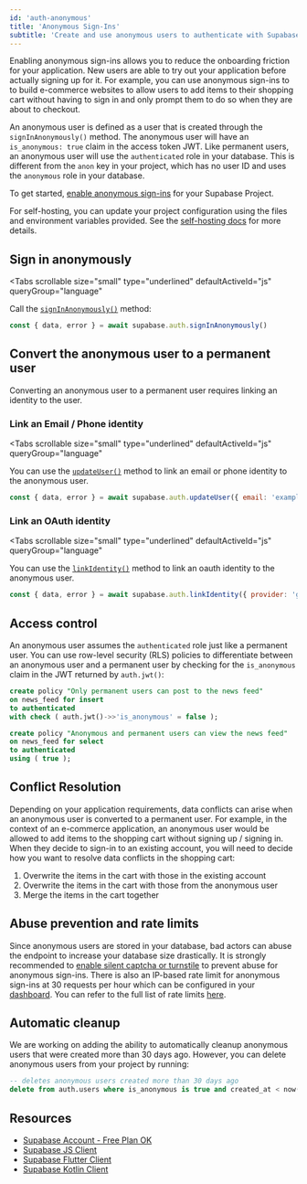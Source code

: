```yaml
---
id: 'auth-anonymous'
title: 'Anonymous Sign-Ins'
subtitle: 'Create and use anonymous users to authenticate with Supabase'
---
```


Enabling anonymous sign-ins allows you to reduce the onboarding friction for your application. New users are able to try out your application before actually signing up for it. For example, you can use anonymous sign-ins to to build e-commerce websites to allow users to add items to their shopping cart without having to sign in and only prompt them to do so when they are about to checkout.

<Admonition type="note" label="Difference between an anonymous user and the anon key">

An anonymous user is defined as a user that is created through the `signInAnonymously()` method. The anonymous user will have an `is_anonymous: true` claim in the access token JWT. Like permanent users, an anonymous user will use the `authenticated` role in your database. This is different from the `anon` key in your project, which has no user ID and uses the `anonymous` role in your database.

</Admonition>

To get started, [enable anonymous sign-ins](/dashboard/project/_/auth/providers) for your Supabase Project.

<Admonition type="note" label="Self hosting">

For self-hosting, you can update your project configuration using the files and environment variables provided. See the [self-hosting docs](/docs/guides/self-hosting#configuration) for more details.

</Admonition>

## Sign in anonymously

<Tabs
  scrollable
  size="small"
  type="underlined"
  defaultActiveId="js"
  queryGroup="language"
>
<TabPanel id="js" label="JavaScript">

Call the [`signInAnonymously()`](/docs/reference/javascript/auth-signinanonymously) method:

```js
const { data, error } = await supabase.auth.signInAnonymously()
```

</TabPanel>
</Tabs>

## Convert the anonymous user to a permanent user

Converting an anonymous user to a permanent user requires linking an identity to the user.

### Link an Email / Phone identity

<Tabs
  scrollable
  size="small"
  type="underlined"
  defaultActiveId="js"
  queryGroup="language"
>
<TabPanel id="js" label="JavaScript">

You can use the [`updateUser()`](/docs/reference/javascript/auth-updateuser) method to link an email or phone identity to the anonymous user.

```js
const { data, error } = await supabase.auth.updateUser({ email: 'example@email.com' })
```

</TabPanel>
</Tabs>

### Link an OAuth identity

<Tabs
  scrollable
  size="small"
  type="underlined"
  defaultActiveId="js"
  queryGroup="language"
>
<TabPanel id="js" label="JavaScript">

You can use the [`linkIdentity()`](/docs/reference/javascript/auth-linkidentity) method to link an oauth identity to the anonymous user.

```js
const { data, error } = await supabase.auth.linkIdentity({ provider: 'google' })
```

</TabPanel>
</Tabs>

## Access control

An anonymous user assumes the `authenticated` role just like a permanent user. You can use row-level security (RLS) policies to differentiate between an anonymous user and a permanent user by checking for the `is_anonymous` claim in the JWT returned by `auth.jwt()`:

```sql
create policy "Only permanent users can post to the news feed"
on news_feed for insert
to authenticated
with check ( auth.jwt()->>'is_anonymous' = false );

create policy "Anonymous and permanent users can view the news feed"
on news_feed for select
to authenticated
using ( true );

```

## Conflict Resolution

Depending on your application requirements, data conflicts can arise when an anonymous user is converted to a permanent user. For example, in the context of an e-commerce application, an anonymous user would be allowed to add items to the shopping cart without signing up / signing in. When they decide to sign-in to an existing account, you will need to decide how you want to resolve data conflicts in the shopping cart:

1. Overwrite the items in the cart with those in the existing account
2. Overwrite the items in the cart with those from the anonymous user
3. Merge the items in the cart together

## Abuse prevention and rate limits

Since anonymous users are stored in your database, bad actors can abuse the endpoint to increase your database size drastically. It is strongly recommended to [enable silent captcha or turnstile](/docs/guides/auth/auth-captcha) to prevent abuse for anonymous sign-ins. There is also an IP-based rate limit for anonymous sign-ins at 30 requests per hour which can be configured in your [dashboard](/dashboard/project/_/auth/rate-limits). You can refer to the full list of rate limits [here](/docs/guides/platform/going-into-prod#rate-limiting-resource-allocation--abuse-prevention).

## Automatic cleanup

We are working on adding the ability to automatically cleanup anonymous users that were created more than 30 days ago. However, you can delete anonymous users from your project by running:

```sql
-- deletes anonymous users created more than 30 days ago
delete from auth.users where is_anonymous is true and created_at < now() - interval '30 days';
```

## Resources

- [Supabase Account - Free Plan OK](https://supabase.com)
- [Supabase JS Client](https://github.com/supabase/supabase-js)
- [Supabase Flutter Client](https://github.com/supabase/supabase-flutter)
- [Supabase Kotlin Client](https://github.com/supabase-community/supabase-kt)
